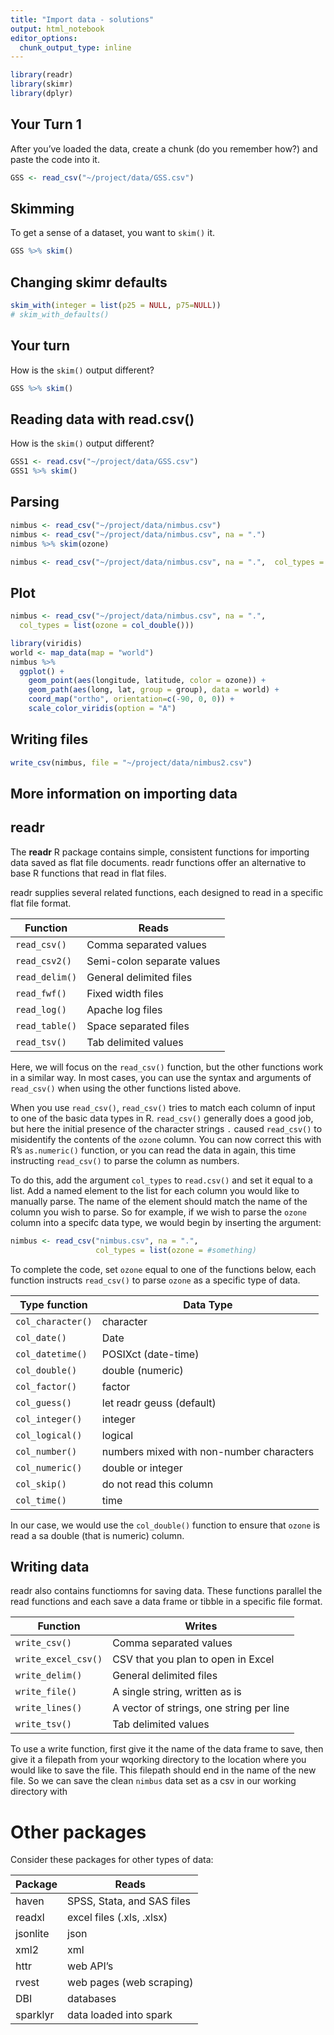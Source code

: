```yaml
---
title: "Import data - solutions"
output: html_notebook
editor_options: 
  chunk_output_type: inline
---
```


```r
library(readr)
library(skimr)
library(dplyr)
```

## Your Turn 1
After you've loaded the data, create a chunk (do you remember how?) and paste the code into it.

```r
GSS <- read_csv("~/project/data/GSS.csv")
```

## Skimming
To get a sense of a dataset, you want to `skim()` it. 

```r
GSS %>% skim()
```

## Changing skimr defaults

```r
skim_with(integer = list(p25 = NULL, p75=NULL))
# skim_with_defaults()
```

## Your turn
How is the `skim()` output different?

```r
GSS %>% skim()
```

## Reading data with read.csv()
How is the `skim()` output different?

```r
GSS1 <- read.csv("~/project/data/GSS.csv")
GSS1 %>% skim()
```

## Parsing

```r
nimbus <- read_csv("~/project/data/nimbus.csv")
nimbus <- read_csv("~/project/data/nimbus.csv", na = ".")
nimbus %>% skim(ozone)
```

```r
nimbus <- read_csv("~/project/data/nimbus.csv", na = ".",  col_types = list(ozone = col_double()))
```

## Plot

```r
nimbus <- read_csv("~/project/data/nimbus.csv", na = ".", 
  col_types = list(ozone = col_double()))

library(viridis)
world <- map_data(map = "world")
nimbus %>% 
  ggplot() +
    geom_point(aes(longitude, latitude, color = ozone)) +
    geom_path(aes(long, lat, group = group), data = world) +
    coord_map("ortho", orientation=c(-90, 0, 0)) +
    scale_color_viridis(option = "A")
```

## Writing files

```r
write_csv(nimbus, file = "~/project/data/nimbus2.csv")
```


## More information on importing data


## readr

The **readr** R package contains simple, consistent functions for importing data saved as flat file documents. readr functions offer an alternative to base R functions that read in flat files. 

readr supplies several related functions, each designed to read in a specific flat file format. 

Function       | Reads
-------------- | --------------------------
`read_csv()`   | Comma separated values
`read_csv2()`  | Semi-colon separate values
`read_delim()` | General delimited files
`read_fwf()`   | Fixed width files
`read_log()`   | Apache log files
`read_table()` | Space separated files
`read_tsv()`   | Tab delimited values

Here, we will focus on the `read_csv()` function, but the other functions work in a similar way. In most cases, you can use the syntax and arguments of `read_csv()` when using the other functions listed above.

When you use `read_csv()`, `read_csv()` tries to match each column of input to one of the basic data types in R. `read_csv()` generally does a good job, but here the initial presence of the character strings `.` caused `read_csv()` to misidentify the contents of the `ozone` column. You can now correct this with R's `as.numeric()` function, or you can read the data in again, this time instructing `read_csv()` to parse the column as numbers.

To do this, add the argument `col_types` to `read.csv()` and set it equal to a list. Add a named element to the list for each column you would like to manually parse. The name of the element should match the name of the column you wish to parse. So for example, if we wish to parse the `ozone` column into a specifc data type, we would begin by inserting the argument:

```r
nimbus <- read_csv("nimbus.csv", na = ".",
                   col_types = list(ozone = #something)
```

To complete the code, set `ozone` equal to one of the functions below, each function instructs `read_csv()` to parse `ozone` as a specific type of data.

Type function     | Data Type
----------------- | -----------------------------------------
`col_character()` | character
`col_date()`      | Date
`col_datetime()`  | POSIXct (date-time)
`col_double()`    | double (numeric)
`col_factor()`    | factor
`col_guess()`     | let readr geuss (default)
`col_integer()`   | integer
`col_logical()`   | logical
`col_number()`    | numbers mixed with non-number characters
`col_numeric()`   | double or integer
`col_skip()`      | do not read this column
`col_time()`      | time

In our case, we would use the `col_double()` function to ensure that `ozone` is read a sa double (that is numeric) column.

## Writing data

readr also contains functiomns for saving data. These functions parallel the read functions and each save a data frame or tibble in a specific file format.

Function            | Writes
------------------- | ----------------------------------------
`write_csv()`       | Comma separated values
`write_excel_csv()` | CSV that you plan to open in Excel
`write_delim()`     | General delimited files
`write_file()`      | A single string, written as is
`write_lines()`     | A vector of strings, one string per line
`write_tsv()`       | Tab delimited values

To use a write function, first give it the name of the data frame to save, then give it a filepath from your wqorking directory to the location where you would like to save the file. This filepath should end in the name of the new file. So we can save the clean `nimbus` data set as a csv in our working directory with 


# Other packages

Consider these packages for other types of data:

Package  | Reads
-------- | -----
haven    | SPSS, Stata, and SAS files
readxl   | excel files (.xls, .xlsx)
jsonlite | json
xml2     | xml
httr     | web API's
rvest    | web pages (web scraping)
DBI      | databases
sparklyr | data loaded into spark
